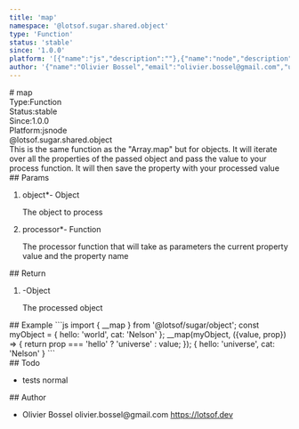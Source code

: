 ```yaml
---
title: 'map'
namespace: '@lotsof.sugar.shared.object'
type: 'Function'
status: 'stable'
since: '1.0.0'
platform: '[{"name":"js","description":""},{"name":"node","description":""}]'
author: '{"name":"Olivier Bossel","email":"olivier.bossel@gmail.com","url":"https://lotsof.dev"}'
---
```

<div class="docmap-mdx">
# map
<div class="_metas">
<div class="_type"><span class="_type-label">Type:</span><span class="_type-value">Function</span></div>
<div class="_status"><span class="_status-label">Status:</span><span class="_status-value -stable">stable</span></div>
<div class="_since"><span class="_since-label">Since:</span><span class="_since-value">1.0.0</span></div>
<div class="_platform"><span class="_platform-label">Platform:</span><span class="_platform-value -js">js</span><span class="_platform-value -node">node</span></div>
</div>
<div class="_namespace">@lotsof.sugar.shared.object</div>
<div class="_description typo-format typo-rhythm">
This is the same function as the &quot;Array.map&quot; but for objects. It will iterate over all the properties
of the passed object and pass the value to your process function. It will then save the property
with your processed value
</div>
<div class="_params">
## Params
<ol class="_list">
<li class="_item">
<span class="_name">object<span class="_required">*</span></span><span class="_default">-</span> <span class="_type">Object</span>
<p class="_description">The object to process</p>
</li>
<li class="_item">
<span class="_name">processor<span class="_required">*</span></span><span class="_default">-</span> <span class="_type">Function</span>
<p class="_description">The processor function that will take as parameters the current property value and the property name</p>
</li>
</ol>
</div>
<div class="_return">
## Return
<ol class="_list">
<li class="_item">
<span class="_default">-</span><span class="_type">Object</span>
<p class="_description">The processed object</p>
</li>
</ol>
</div>
<div class="_examples">
## Example
```js
import { __map } from '@lotsof/sugar/object';
const myObject = {
   hello: 'world',
   cat: 'Nelson'
};
__map(myObject, ({value, prop}) => {
   return prop === 'hello' ? 'universe' : value;
});
{
   hello: 'universe',
   cat: 'Nelson'
}
```
</div>
<div class="_todo">
## Todo
<ul class="_list">
<li class="_item">
<span class="_description">tests</span>
<span class="_priority -normal">normal</span>
</li>
</ul>
</div>
<div class="_author">
## Author
<ul class="_list">
<li class="_item">
<span class="_name">Olivier Bossel</span>
<span class="_email">olivier.bossel@gmail.com</span>
<a href="https://lotsof.dev" target="_blank" class="_url">https://lotsof.dev</a>
</li>
</ul>
</div>
</div>